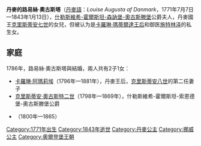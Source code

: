 {{Unreferenced|time=2020-10-02T09:56:21+00:00}}
{{Infobox royalty
| name        = 丹麥的路易絲·奧古斯塔
| title       = 什勒斯維希-霍爾斯坦-森訥堡-奧古斯滕堡公爵夫人
| image       = Princess Louise Augusta by Anton Graff 1791.jpg
| birth_date  = {{birth date|1771|7|7|df=y}}
| birth_place = {{DEN}}[[赫斯霍爾姆|赫斯霍爾姆]]
| death_date  = {{death date and age|1843|1|13|1771|7|7|df=y}}
| death_place = {{DEN}}{{le|奧古斯滕堡|Augustenborg, Denmark}}
| spouse      = [[腓特烈·克里斯蒂安二世|腓特烈·克里斯蒂安二世]]
| issue       = [[卡羅琳·阿瑪莉_(丹麥王后)|卡羅琳·阿瑪莉埃]]<br>[[克里斯蒂安·奧古斯特二世|克里斯蒂安·奧古斯特二世]]<br>腓特烈王子
| house       = [[歐登堡王朝|歐登堡王朝]]
| father      = [[克里斯蒂安七世|克里斯蒂安七世]]
| mother      = [[卡羅琳·瑪蒂爾達_(大不列顛)|英國的卡羅琳·瑪蒂爾達]]
| religion    = [[信義宗|信義宗]]
}}

'''丹麥的路易絲·奧古斯塔'''（[[丹麥語|丹麥語]]：''Louise Augusta af Danmark''，1771年7月7日—1843年1月13日），[[什勒斯維希-霍爾斯坦-森訥堡-奧古斯滕堡|什勒斯維希-霍爾斯坦-森訥堡-奧古斯滕堡]]公爵夫人，丹麥國王[[克里斯蒂安七世|克里斯蒂安七世]]的女兒，但被认为是[[卡羅琳·瑪蒂爾達_(大不列顛)|卡羅琳·瑪蒂爾達王后]]和御医[[约翰·弗里德里希·施特林泽|施特林泽]]的私生女。

== 家庭 ==
1786年，路易絲·奧古斯塔與{{le|腓特烈·克里斯蒂安二世|Frederick Christian II, Duke of Schleswig-Holstein-Sonderburg-Augustenburg}}結婚，兩人共有2子1女：
* [[奧古斯滕堡的卡羅琳·阿瑪莉埃|卡羅琳·阿瑪莉埃]]（1796年—1881年），丹麥王后，[[克里斯蒂安八世|克里斯蒂安八世]]的第二任妻子
* [[克里斯蒂安·奧古斯特二世|克里斯蒂安·奧古斯特二世]]（1798年—1869年），什勒斯維希-霍爾斯坦-索恩德堡-奧古斯滕堡公爵
* {{le|什勒斯維希-霍爾斯坦-索恩德堡-奧古斯滕堡的腓特烈王子|Prince Frederick of Schleswig-Holstein-Sonderburg-Augustenburg|腓特烈王子}}（1800年—1865）

[[Category:1771年出生|Category:1771年出生]]
[[Category:1843年逝世|Category:1843年逝世]]
[[Category:丹麥公主|Category:丹麥公主]]
[[Category:挪威公主|Category:挪威公主]]
[[Category:奧爾登堡王朝|Category:奧爾登堡王朝]]